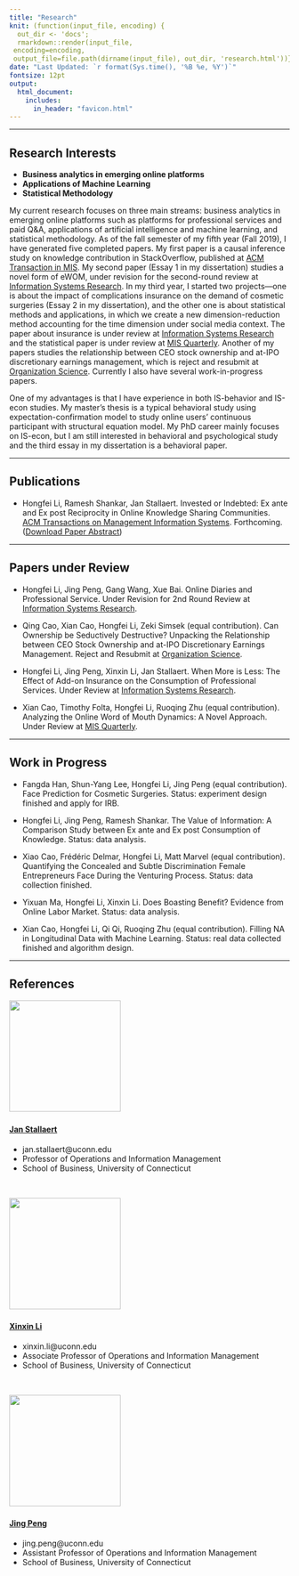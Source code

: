 ```yaml
---
title: "Research"
knit: (function(input_file, encoding) {
  out_dir <- 'docs';
  rmarkdown::render(input_file,
 encoding=encoding,
 output_file=file.path(dirname(input_file), out_dir, 'research.html'))})
date: "Last Updated: `r format(Sys.time(), '%B %e, %Y')`"
fontsize: 12pt
output: 
  html_document:
    includes:
      in_header: "favicon.html" 
---
```


***

## Research Interests

* **Business analytics in emerging online platforms**
* **Applications of Machine Learning**
* **Statistical Methodology**

My current research focuses on three main streams: business analytics in emerging online platforms such as platforms for professional services and paid Q&A, applications of artificial intelligence and machine learning, and statistical methodology. As of the fall semester of my fifth year (Fall 2019), I have generated five completed papers. My first paper is a causal inference study on knowledge contribution in StackOverflow, published at [ACM Transaction in MIS](https://tmis.acm.org/). My second paper (Essay 1 in my dissertation) studies a novel form of eWOM, under revision for the second-round review at [Information Systems Research](https://pubsonline.informs.org/journal/isre). In my third year, I started two projects—one is about the impact of complications insurance on the demand of cosmetic surgeries (Essay 2 in my dissertation), and the other one is about statistical methods and applications, in which we create a new dimension-reduction method accounting for the time dimension under social media context. The paper about insurance is under review at [Information Systems Research](https://pubsonline.informs.org/journal/isre) and the statistical paper is under review at [MIS Quarterly](https://www.misq.org/). Another of my papers studies the relationship between CEO stock ownership and at-IPO discretionary earnings management, which is reject and resubmit at [Organization Science](https://pubsonline.informs.org/journal/orsc). Currently I also have several work-in-progress papers.

One of my advantages is that I have experience in both IS-behavior and IS-econ studies. My master’s thesis is a typical behavioral study using expectation-confirmation model to study online users’ continuous participant with structural equation model. My PhD career mainly focuses on IS-econ, but I am still interested in behavioral and psychological study and the third essay in my dissertation is a behavioral paper. 

***

## Publications

* Hongfei Li, Ramesh Shankar, Jan Stallaert. Invested or Indebted: Ex ante and Ex post Reciprocity in Online Knowledge Sharing Communities. [ACM Transactions on Management Information Systems](https://tmis.acm.org/). Forthcoming. (<a href="Invested or Indebted-Ex ante and Ex post Reciprocity in Online Knowledge Sharing Communities.pdf#" class="download" title="Download Paper Abstract as PDF">Download Paper Abstract</a>)

***

## Papers under Review

* Hongfei Li, Jing Peng, Gang Wang, Xue Bai. Online Diaries and Professional Service. Under Revision for 2nd Round Review at [Information Systems Research](https://pubsonline.informs.org/journal/isre).

* Qing Cao, Xian Cao, Hongfei Li, Zeki Simsek (equal contribution). Can Ownership be Seductively Destructive? Unpacking the Relationship between CEO Stock Ownership and at-IPO Discretionary Earnings Management. Reject and Resubmit at [Organization Science](https://pubsonline.informs.org/journal/orsc). 

* Hongfei Li, Jing Peng, Xinxin Li, Jan Stallaert. When More is Less: The Effect of Add-on Insurance on the Consumption of Professional Services. Under Review at [Information Systems Research](https://pubsonline.informs.org/journal/isre).

* Xian Cao, Timothy Folta, Hongfei Li, Ruoqing Zhu (equal contribution). Analyzing the Online Word of Mouth Dynamics: A Novel Approach. Under Review at [MIS Quarterly](https://www.misq.org/).

***

## Work in Progress

* Fangda Han, Shun-Yang Lee, Hongfei Li, Jing Peng (equal contribution). Face Prediction for Cosmetic Surgeries. Status: experiment design finished and apply for IRB.

* Hongfei Li, Jing Peng, Ramesh Shankar. The Value of Information: A Comparison Study between Ex ante and Ex post Consumption of Knowledge. Status: data analysis.

* Xiao Cao, Frédéric Delmar, Hongfei Li, Matt Marvel (equal contribution). Quantifying the Concealed and Subtle Discrimination Female Entrepreneurs Face During the Venturing Process. Status: data collection finished.

* Yixuan Ma, Hongfei Li, Xinxin Li. Does Boasting Benefit? Evidence from Online Labor Market. Status: data analysis.

* Xian Cao, Hongfei Li, Qi Qi, Ruoqing Zhu (equal contribution).  Filling NA in Longitudinal Data with Machine Learning. Status: real data collected finished and algorithm design.

***

## References

![](Jan.jpg){width=200px}
&nbsp;  

#### [Jan Stallaert](https://www.business.uconn.edu/person/jan-stallaert/) 

* jan.stallaert@uconn.edu
* Professor of Operations and Information Management
* School of Business, University of Connecticut 

&nbsp;  

![](Xinxin.jpg){width=200px}
&nbsp;

#### [Xinxin Li](https://www.business.uconn.edu/person/xinxin-li/) 	

* xinxin.li@uconn.edu
* Associate Professor of Operations and Information Management
* School of Business, University of Connecticut 

&nbsp; 

![](Jing.jpg){width=200px}
&nbsp;   

#### [Jing Peng](https://www.business.uconn.edu/person/jing-peng/)

* jing.peng@uconn.edu
* Assistant Professor of Operations and Information Management
* School of Business, University of Connecticut 

 



